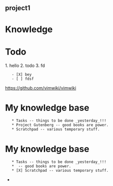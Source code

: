 == project1 ==
= Knowledge =
= Todo =
1. hello
2. todo
3. [[]] fd
    - [X] bey
    - [ ] fdsf

[[https://github.com/vimwiki/vimwiki]]
= My knowledge base =
    * Tasks -- things to be done _yesterday_!!!
    * Project Gutenberg -- good books are power.
    * Scratchpad -- various temporary stuff.
= My knowledge base =
    * Tasks -- things to be done _yesterday_!!!
    * [[]] -- good books are power.
    * [X] Scratchpad -- various temporary stuff.
*

